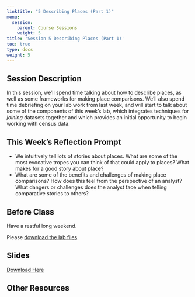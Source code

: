 ```yaml
---
linktitle: "5 Describing Places (Part 1)"
menu:
  session:
    parent: Course Sessions
    weight: 5
title: 'Session 5 Describing Places (Part 1)'
toc: true
type: docs
weight: 5
---
```


## Session Description

In this session, we'll spend time talking about how to describe places, as well as some frameworks for making place comparisons. We'll also spend time debriefing on your lab work from last week, and will start to talk about some of the components of this week's lab, which integrates techniques for *joining* datasets together and which provides an initial opportunity to begin working with census data.

## This Week's Reflection Prompt

- We intuitively tell lots of stories about places. What are some of the most evocative tropes you can think of that could apply to places? What makes for a good story about place?
- What are some of the benefits and challenges of making place comparisons? How does this feel from the perspective of an analyst? What dangers or challenges does the analyst face when telling comparative stories to others?
 
## Before Class

Have a restful long weekend.

Please [download the lab files](/schedule/session/05-Describing_Places_1_files/05_Describing_Places.zip)

## Slides

[Download Here](/schedule/session/05-Describing_Places_1_files/S5_Describing_Places.pdf)

## Other Resources